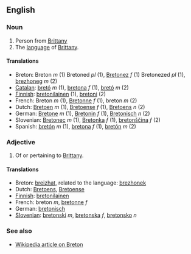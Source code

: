 ==English==

===Noun===
# Person from [[Brittany]]
# The [[language]] of [[w:Brittany|Brittany]].

====Translations====
*Breton: Breton ''m'' (1) Bretoned ''pl'' (1), [[Bretonez]] ''f'' (1) Bretonezed ''pl'' (1), [[brezhoneg]] ''m'' (2)
*[[Catalan]]: [[bretó]] ''m'' (1), [[bretona]] ''f'' (1), [[bretó]] ''m'' (2)
*[[Finnish]]: [[bretonilainen]] (1), [[bretoni]] (2)
*French: Breton ''m'' (1), [[Bretonne]] ''f'' (1), breton ''m'' (2)
*Dutch: [[Bretoen]] ''m'' (1), [[Bretoense]] ''f'' (1), [[Bretoens]] ''n'' (2)
*German: [[Bretone]] ''m'' (1), [[Bretonin]] ''f'' (1), [[Bretonisch]] ''n'' (2)
*Slovenian: [[Bretonec]] ''m'' (1), [[Bretonka]] ''f'' (1), [[bretonščina]] ''f'' (2)
*Spanish: [[bretón]] ''m'' (1), [[bretona]] ''f'' (1), [[bretón]] ''m'' (2)

===Adjective===
# Of or pertaining to [[Brittany]].

====Translations====
*Breton: [[breizhat]], related to the language: [[brezhonek]]
*Dutch: [[Bretoens]], [[Bretoense]]
*[[Finnish]]: [[bretonilainen]]
*French: breton ''m'', [[bretonne]] ''f''
*German: [[bretonisch]]
*[[Slovenian]]: [[bretonski]] ''m'', [[bretonska]] ''f'', [[bretonsko]] ''n''

===See also===
*[[en:Breton|Wikipedia article on Breton]]